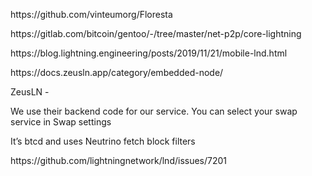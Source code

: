 https://github.com/vinteumorg/Floresta

https://gitlab.com/bitcoin/gentoo/-/tree/master/net-p2p/core-lightning

https://blog.lightning.engineering/posts/2019/11/21/mobile-lnd.html

https://docs.zeusln.app/category/embedded-node/

ZeusLN - 

We use their backend code for our service. You can select your swap service in Swap settings


It’s btcd and uses Neutrino fetch block filters


https://github.com/lightningnetwork/lnd/issues/7201

